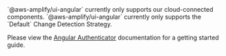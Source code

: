 
<Alert role="none" variation="info">
  <Text>`@aws-amplify/ui-angular` currently only supports our cloud-connected components.</Text>
</Alert>

 <Alert role="none" variation="info" heading="Change Detection">
    <Text>`@aws-amplify/ui-angular` currently only supports the `Default` Change Detection Strategy.</Text>
  </Alert>

Please view the [Angular Authenticator](/angular/connected-components/authenticator#quick-start) documentation for a getting started guide.
